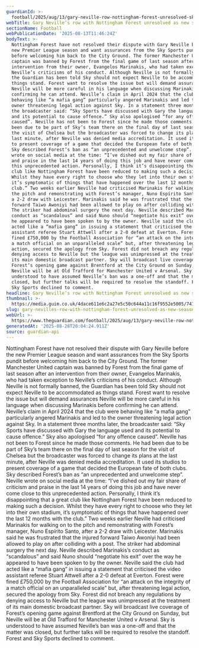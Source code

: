 ```yaml
---
guardianId: >-
  football/2025/aug/13/gary-neville-row-nottingham-forest-unresolved-sky-ban-assurances
webTitle: Gary Neville’s row with Nottingham Forest unresolved as new season beckons
sectionName: Football
webPublicationDate: '2025-08-13T11:46:24Z'
bodyText: >-
  Nottingham Forest have not resolved their dispute with Gary Neville before the
  new Premier League season and want assurances from the Sky Sports pundit
  before welcoming him back to the City Ground. The former Manchester United
  captain was banned by Forest from the final game of last season after an
  intervention from their owner, Evangelos Marinakis, who had taken exception to
  Neville’s criticisms of his conduct. Although Neville is not formally banned,
  the Guardian has been told Sky should not expect Neville to be accommodated as
  things stand. Forest want to resolve the issue but will demand assurances
  Neville will be more careful in his language when discussing Marinakis before
  confirming he can attend. Neville’s claim in April 2024 that the club were
  behaving like “a mafia gang” particularly angered Marinakis and led to the
  owner threatening legal action against Sky. In a statement three months later,
  the broadcaster said: “Sky Sports have discussed with Gary the language used
  and its potential to cause offence.” Sky also apologised “for any offence
  caused”. Neville has not been to Forest since he made those comments. He had
  been due to be part of Sky’s team there on the final day of last season for
  the visit of Chelsea but the broadcaster was forced to change its plans at the
  last minute, after Neville was denied media accreditation. It used its studios
  to present coverage of a game that decided the European fate of both clubs.
  Sky described Forest’s ban as “an unprecedented and unwelcome step”. Neville
  wrote on social media at the time: “I’ve dished out my fair share of criticism
  and praise in the last 14 years of doing this job and have never come close to
  this unprecedented action. Personally, I think it’s disappointing that a great
  club like Nottingham Forest have been reduced to making such a decision.
  Whilst they have every right to choose who they let into their own stadium,
  it’s symptomatic of things that have happened over the last 12 months with the
  club.” Two weeks earlier Neville had criticised Marinakis for walking on to
  the pitch and remonstrating with Forest’s manager, Nuno Espírito Santo, after
  a 2-2 draw with Leicester. Marinakis said he was frustrated that the injured
  forward Taiwo Awoniyi had been allowed to play on after colliding with a post.
  The striker had abdominal surgery the next day. Neville described Marinakis’s
  conduct as “scandalous” and said Nuno should “negotiate his exit” over the way
  he appeared to have been spoken to by the owner. Neville said the club had
  acted like a “mafia gang” in issuing a statement that criticised the video
  assistant referee Stuart Attwell after a 2-0 defeat at Everton. Forest were
  fined £750,000 by the Football Association for “an attack on the integrity of
  a match official on an unparalleled scale” but, after threatening legal
  action, secured the apology from Sky. Forest did not breach any regulations by
  denying access to Neville but the league was unimpressed at the treatment of
  its main domestic broadcast partner. Sky will broadcast live coverage of
  Forest’s opening game against Brentford at the City Ground on Sunday, but
  Neville will be at Old Trafford for Manchester United v Arsenal. Sky is
  understood to have assumed Neville’s ban was a one-off and that the matter was
  closed, but further talks will be required to resolve the standoff. Forest and
  Sky Sports declined to comment.
headline: Gary Neville’s row with Nottingham Forest unresolved as new season beckons
thumbnail: >-
  https://media.guim.co.uk/4dace611e6c2a27e5c50c644a11c16f9552e5005/741_1170_1969_1575/500.jpg
slug: gary-nevilles-row-with-nottingham-forest-unresolved-as-new-season-beckons
webUrl: >-
  https://www.theguardian.com/football/2025/aug/13/gary-neville-row-nottingham-forest-unresolved-sky-ban-assurances
generatedAt: '2025-08-28T20:04:24.911Z'
source: guardian-api
---
```

Nottingham Forest have not resolved their dispute with Gary Neville before the new Premier League season and want assurances from the Sky Sports pundit before welcoming him back to the City Ground. The former Manchester United captain was banned by Forest from the final game of last season after an intervention from their owner, Evangelos Marinakis, who had taken exception to Neville’s criticisms of his conduct. Although Neville is not formally banned, the Guardian has been told Sky should not expect Neville to be accommodated as things stand. Forest want to resolve the issue but will demand assurances Neville will be more careful in his language when discussing Marinakis before confirming he can attend. Neville’s claim in April 2024 that the club were behaving like “a mafia gang” particularly angered Marinakis and led to the owner threatening legal action against Sky. In a statement three months later, the broadcaster said: “Sky Sports have discussed with Gary the language used and its potential to cause offence.” Sky also apologised “for any offence caused”. Neville has not been to Forest since he made those comments. He had been due to be part of Sky’s team there on the final day of last season for the visit of Chelsea but the broadcaster was forced to change its plans at the last minute, after Neville was denied media accreditation. It used its studios to present coverage of a game that decided the European fate of both clubs. Sky described Forest’s ban as “an unprecedented and unwelcome step”. Neville wrote on social media at the time: “I’ve dished out my fair share of criticism and praise in the last 14 years of doing this job and have never come close to this unprecedented action. Personally, I think it’s disappointing that a great club like Nottingham Forest have been reduced to making such a decision. Whilst they have every right to choose who they let into their own stadium, it’s symptomatic of things that have happened over the last 12 months with the club.” Two weeks earlier Neville had criticised Marinakis for walking on to the pitch and remonstrating with Forest’s manager, Nuno Espírito Santo, after a 2-2 draw with Leicester. Marinakis said he was frustrated that the injured forward Taiwo Awoniyi had been allowed to play on after colliding with a post. The striker had abdominal surgery the next day. Neville described Marinakis’s conduct as “scandalous” and said Nuno should “negotiate his exit” over the way he appeared to have been spoken to by the owner. Neville said the club had acted like a “mafia gang” in issuing a statement that criticised the video assistant referee Stuart Attwell after a 2-0 defeat at Everton. Forest were fined £750,000 by the Football Association for “an attack on the integrity of a match official on an unparalleled scale” but, after threatening legal action, secured the apology from Sky. Forest did not breach any regulations by denying access to Neville but the league was unimpressed at the treatment of its main domestic broadcast partner. Sky will broadcast live coverage of Forest’s opening game against Brentford at the City Ground on Sunday, but Neville will be at Old Trafford for Manchester United v Arsenal. Sky is understood to have assumed Neville’s ban was a one-off and that the matter was closed, but further talks will be required to resolve the standoff. Forest and Sky Sports declined to comment.
